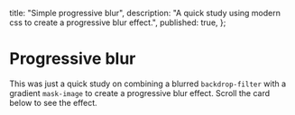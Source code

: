 
  title: "Simple progressive blur",
  description:
    "A quick study using modern css to create a progressive blur effect.",
  published: true,
};

# Progressive blur

This was just a quick study on combining a blurred `backdrop-filter` with a gradient `mask-image` to create a progressive blur effect.
Scroll the card below to see the effect.

<ProgressiveBlur />